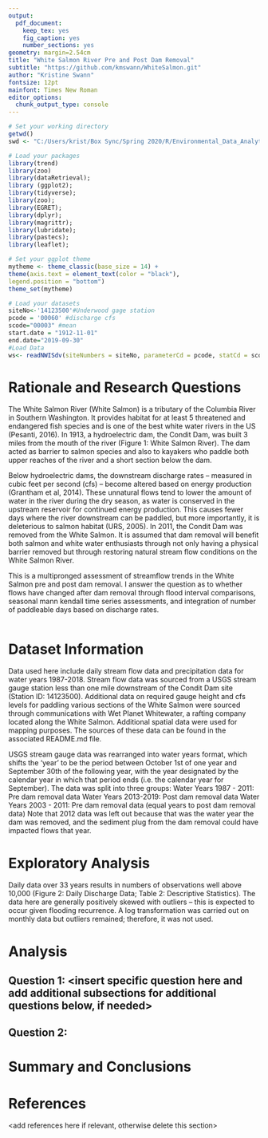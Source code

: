 ```yaml
---
output: 
  pdf_document:
    keep_tex: yes
    fig_caption: yes
    number_sections: yes
geometry: margin=2.54cm
title: "White Salmon River Pre and Post Dam Removal"
subtitle: "https://github.com/kmswann/WhiteSalmon.git"
author: "Kristine Swann"
fontsize: 12pt
mainfont: Times New Roman
editor_options: 
  chunk_output_type: console
---
```


\newpage
\tableofcontents 
\newpage
\listoftables 
\newpage
\listoffigures 
\newpage

```r
# Set your working directory
getwd()
swd <- "C:/Users/krist/Box Sync/Spring 2020/R/Environmental_Data_Analytics_2020/WhiteSalmon"

# Load your packages
library(trend)
library(zoo)
library(dataRetrieval);
library (ggplot2);
library(tidyverse);
library(zoo);
library(EGRET); 
library(dplyr); 
library(magrittr); 
library(lubridate);
library(pastecs);
library(leaflet);

# Set your ggplot theme
mytheme <- theme_classic(base_size = 14) +
theme(axis.text = element_text(color = "black"),
legend.position = "bottom")
theme_set(mytheme)

# Load your datasets
siteNo<-'14123500'#Underwood gage station
pcode = '00060' #discharge cfs
scode="00003" #mean
start.date = "1912-11-01" 
end.date="2019-09-30"
#Load Data
ws<- readNWISdv(siteNumbers = siteNo, parameterCd = pcode, statCd = scode, startDate=start.date, endDate=end.date)
```


# Rationale and Research Questions

The White Salmon River (White Salmon) is a tributary of the Columbia River in Southern Washington. It provides habitat for at least 5 threatened and endangered fish species and is one of the best white water rivers in the US (Pesanti, 2016). In 1913, a hydroelectric dam, the Condit Dam, was built 3 miles from the mouth of the river (Figure 1: White Salmon River). The dam acted as barrier to salmon species and also to kayakers who paddle both upper reaches of the river and a short section below the dam.

Below hydroelectric dams, the downstream discharge rates – measured in cubic feet per second (cfs) – become altered based on energy production (Grantham et al, 2014). These unnatural flows tend to lower the amount of water in the river during the dry season, as water is conserved in the upstream reservoir for continued energy production. This causes fewer days where the river downstream can be paddled, but more importantly, it is deleterious to salmon habitat (URS, 2005). In 2011, the Condit Dam was removed from the White Salmon. It is assumed that dam removal will benefit both salmon and white water enthusiasts through not only having a physical barrier removed but through restoring natural stream flow conditions on the White Salmon River.  

This is a multipronged assessment of streamflow trends in the White Salmon pre and post dam removal. I answer the question as to whether flows have changed after dam removal through flood interval comparisons, seasonal mann kendall time series assessments, and integration of number of paddleable days based on discharge rates. 

```r


```

\newpage

# Dataset Information

Data used here include daily stream flow data and precipitation data for water years 1987-2018. Stream flow data was sourced from a USGS stream gauge station less than one mile downstream of the Condit Dam site (Station ID: 14123500). Additional data on required gauge height and cfs levels for paddling various sections of the White Salmon were sourced through communications with Wet Planet Whitewater, a rafting company located along the White Salmon. 
Additional spatial data were used for mapping purposes. The sources of these data can be found in the associated README.md file. 

USGS stream gauge data was rearranged into water years format, which shifts the 'year' to be the period between October 1st of one year and September 30th of the following year, with the year designated by the calendar year in which that period ends (i.e. the calendar year for September). The data was split into three groups: 
Water Years 1987 - 2011: Pre dam removal data
Water Years 2013-2019: Post dam removal data 
Water Years 2003 - 2011: Pre dam removal data (equal years to post dam removal data)
Note that 2012 data was left out because that was the water year the dam was removed, and the sediment plug from the dam removal could have impacted flows that year.  

\newpage

# Exploratory Analysis 

Daily data over 33 years results in numbers of observations well above 10,000 (Figure 2: Daily Discharge Data; Table 2: Descriptive Statistics). The data here are generally positively skewed with outliers – this is expected to occur given flooding recurrence. A log transformation was carried out on monthly data but outliers remained; therefore, it was not used.


\newpage

# Analysis



## Question 1: <insert specific question here and add additional subsections for additional questions below, if needed>

## Question 2: 




\newpage

# Summary and Conclusions


\newpage

# References
<add references here if relevant, otherwise delete this section> 
